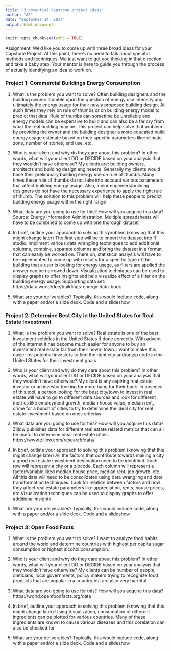 ---
title: "3 potential Capstone project ideas"
author: "AS"
date: "September 14, 2017"
output: html_document
---

```{r setup, include=FALSE}
knitr::opts_chunk$set(echo = TRUE)
```

Assignment: We'd like you to come up with three broad ideas for your Capstone Project. At this point, there's no need to talk about specific methods and techniques. We just want to get you thinking in that direction and take a baby step. Your mentor is here to guide you through the process of actually identifying an idea to work on.

### Project 1: Commercial Buildings Energy Consumption
1. What is the problem you want to solve?
Often building designers and the building owners stumble upon the question of energy use intensity and ultimately the energy usage for their newly proposed building design. At such times they rely on rule of thumbs or on building energy model to predict that data. Rule of thumbs can sometime be unreliable and energy models can be expensive to build and can also be a far cry from what the real building may be. This project can help solve that problem by providing the owner and the building designer a more educated build energy usage estimate based on their specific parameters like: climate zone, number of stories, end use, etc.

2. Who is your client and why do they care about this problem? In other words, what will your client DO or DECIDE based on your analysis that they wouldn't have otherwise?
My clients are: building owners, architects and building design engineeers. Generally my clients would base their preliminary building energy use on rule of thumbs. Many times these rule of thumbs do not take into account various parameters that affect building energy usage. Also, junior engineers/building designers do not have the necessary experience to apply the right rule of thumb. The solution to this problem will help these people to predict building energy usage within the right range

3. What data are you going to use for this? How will you acquire this data?
Source: Energy Information Administration. Multiple spreadsheets will have to be combined to come up with one thorough dataset

4. In brief, outline your approach to solving this problem (knowing that this might change later)
The first step will be to import the dataset into R studio. Impliment various data wrangling techniques to add additional columns, combine, separate columns and bring the dataset in a format that can easily be worked on. There on, statistical analysis will have to be implemented to come up with results for a specific type of the building that a user is looking for energy usage, as filters are applied the answer can be narrowed down. Visualization techniques can be used to display graphs to offer insights and help visualize effect of a filter on the building energy usage. Supporting data set: https://data.world/doe/buildings-energy-data-book 

5. What are your deliverables? Typically, this would include code, along with a paper and/or a slide deck.
Code and a slideshow


### Project 2: Determine Best City in the United States for Real Estate Investment
1. What is the problem you want to solve?
Real estate is one of the best investment vehicles in the United States if done correctly. With advent of the internet it has become much easier for anyone to buy an investment real estate far from their howm town. I want to make this easier for potential investors to find the right city and/or zip code in the United States for their investment goals

2. Who is your client and why do they care about this problem? In other words, what will your client DO or DECIDE based on your analysis that they wouldn't have otherwise?
My client is any aspiring real estate investor or an investor looking for more bang for their buck. In absence of this tool, a person looking for the best city/town to invest in real estate will have to go to different data sources and look for different metrics like employment growth, median house value, median rent, crime for a bunch of cities to try to determine the ideal city for real estate investment based on ones criterias.

3. What data are you going to use for this? How will you acquire this data?
Zillow publishes data for different real estate related metrics that can all be useful to determine ideal real estate cities: https://www.zillow.com/research/data/

4. In brief, outline your approach to solving this problem (knowing that this might change later)
All the factors that contribute towards making a city a good real estate investment destination need to be identified. Each row will represent a city or a zipcode. Each column will represent a factor/variable liked median house price, median rent, job growth, etc. All this data will need to be consolidated using data wrangling and data transformation techniques. Look for relation between factors and how they affect real estate parameters like appreciation, rents, house prices, etc.Visualization techniques can be used to display graphs to offer additional insights

5. What are your deliverables? Typically, this would include code, along with a paper and/or a slide deck.
Code and a slideshow


### Project 3: Open Food Facts
1. What is the problem you want to solve?
I want to analyze food habits around the world and determine countries with highest per capita sugar consumption or highest alcohol consumption.

2. Who is your client and why do they care about this problem? In other words, what will your client DO or DECIDE based on your analysis that they wouldn't have otherwise?
My clients can be number of people, dieticians, local governments, policy makers trying to recognize food products that are popular in a country but are also very harmful

3. What data are you going to use for this? How will you acquire this data?
https://world.openfoodfacts.org/data

4. In brief, outline your approach to solving this problem (knowing that this might change later)
Using Visualization, consumption of different ingredients can be plotted for various countries. Many of these ingredients are known to cause various diseases and this corelation can also be checked for

5. What are your deliverables? Typically, this would include code, along with a paper and/or a slide deck.
Code and a slideshow